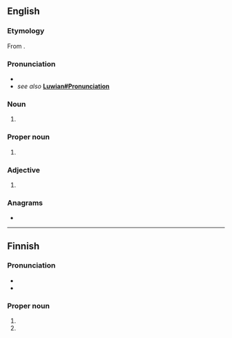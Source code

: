 ==English==

===Etymology===
From {{suffix|en|Luvia|an}}.

===Pronunciation===
* {{IPA|/ˈluːvɪən/|lang=en}}
* ''see also'' '''[[Luwian#Pronunciation]]'''

===Noun===
{{en-noun}}

# {{alternative form of|Luwian|lang=en}}

===Proper noun===
{{en-proper noun}}

# {{alternative form of|Luwian|lang=en}}

===Adjective===
{{en-adj|-}}

# {{alternative form of|Luwian|lang=en}}

===Anagrams===
* {{anagrams|en|a=ailnuv|unvail}}

----

==Finnish==

===Pronunciation===
* {{IPA|/ˈluviɑn/|lang=fi}}
* {{hyphenation|lu|vi|a|n|lang=fi}}

===Proper noun===
{{head|fi|proper noun form}}

# {{fi-form of|case=genitive|pl=singular|Luvia}}
# {{fi-form of|case=accusative|pl=singular|Luvia}}